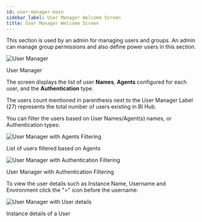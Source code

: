 ```yaml
---
id: user-manager-main
sidebar_label: User Manager Welcome Screen
title: User Manager Welcome Screen
---
```



This section is used by an admin for managing users and groups. An admin can manage group permissions and also define power users in this section.

  <div class="center">
    <Zoom>
      <img alt="User Manager" src={useBaseUrl('doc-images/admin-guide/synch/user-manager.jpg')}/>
    </Zoom>
    <p>User Manager</p>
  </div>

The screen displays the list of user **Names**, **Agents** configured for each user, and the **Authentication** type.

The users count mentioned in parenthesis next to the User Manager Label (27) represents the total number of users existing in BI Hub. 

You can filter the users based on User Names/Agent(s) names, or Authentication types:
  <div class="center">
    <Zoom>
      <img alt="User Manager with Agents Filtering" src={useBaseUrl('doc-images/admin-guide/synch/um2.jpg')}/>
    </Zoom>
    <p>List of users filtered based on Agents</p>
  </div>

  <div class="center">
    <Zoom>
      <img alt="User Manager with Authentication Filtering" src={useBaseUrl('doc-images/admin-guide/synch/umauth.jpg')}/>
    </Zoom>
    <p>User Manager with Authentication Filtering</p>
  </div>

To view the user details such as Instance Name, Username and Environment click the ">" icon before the username:

  <div class="center">
    <Zoom>
      <img alt="User Manager with User details" src={useBaseUrl('doc-images/admin-guide/synch/um3new.jpg')}/>
    </Zoom>
    <p>Instance details of a User</p>
  </div>